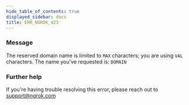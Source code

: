 ```yaml
---
hide_table_of_contents: true
displayed_sidebar: docs
title: ERR_NGROK_423
---
```


### Message

The reserved domain name is limited to `MAX` characters; you are using `VAL` characters.
The name you've requested is: `DOMAIN`

<ErrorDetails />

### Further help

If you're having trouble resolving this error, please reach out to [support@ngrok.com](mailto:support@ngrok.com?subject=Help%20with%20ERR_NGROK_423)
